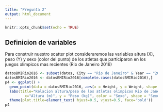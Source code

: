```yaml
---
title: "Pregunta 2"
output: html_document
---
```


```r
knitr::opts_chunk$set(echo = TRUE)
```

## Definicion de variables

Para construir nuestro scatter plot consideraremos las variables altura (X), peso (Y) y sexo (color del punto) de los atletas que participaron en los juegos olimpicos mas recientes (Rio de Janeiro 2016)

```r
datosBMIRio2016 <- subset(datos, City == "Rio de Janeiro" & Year == "2016", select=c(Sex, Height, Weight))
datosBMIRio2016 <- datosBMIRio2016[complete.cases(datosBMIRio2016),]
p4 <- ggplot() + 
  geom_point(data = datosBMIRio2016, aes(x = Height, y = Weight, shape = Sex,color = Sex)) +
  labs(title="Relacion altura/peso de los atletas olimpicos Rio de Janeiro 2016", 
         x="Altura (m)", y = "Peso (kg)", color = "Sexo", shape = "Sexo") +
  theme(plot.title=element_text( hjust=0.5, vjust=0.5, face='bold')) 
p4 
```

